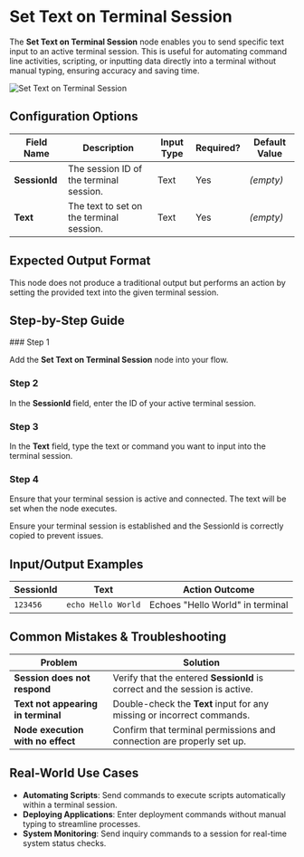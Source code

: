 
# Set Text on Terminal Session

The **Set Text on Terminal Session** node enables you to send specific text input to an active terminal session. This is useful for automating command line activities, scripting, or inputting data directly into a terminal without manual typing, ensuring accuracy and saving time.

![Set Text on Terminal Session](./set-text-on-terminal-session.png)

## Configuration Options

| Field Name    | Description                              | Input Type | Required? | Default Value |
| ------------- | ---------------------------------------- | ---------- | --------- | ------------- |
| **SessionId** | The session ID of the terminal session.  | Text       | Yes       | _(empty)_     |
| **Text**      | The text to set on the terminal session. | Text       | Yes       | _(empty)_     |

## Expected Output Format

This node does not produce a traditional output but performs an action by setting the provided text into the given terminal session.

## Step-by-Step Guide

<Steps>
### Step 1

Add the **Set Text on Terminal Session** node into your flow.

### Step 2

In the **SessionId** field, enter the ID of your active terminal session.

### Step 3

In the **Text** field, type the text or command you want to input into the terminal session.

### Step 4

Ensure that your terminal session is active and connected. The text will be set when the node executes.

</Steps>

<Callout type="info" title="Note">
  Ensure your terminal session is established and the SessionId is correctly
  copied to prevent issues.
</Callout>

## Input/Output Examples

| SessionId | Text               | Action Outcome                   |
| --------- | ------------------ | -------------------------------- |
| `123456`  | `echo Hello World` | Echoes "Hello World" in terminal |

## Common Mistakes & Troubleshooting

| Problem                            | Solution                                                                    |
| ---------------------------------- | --------------------------------------------------------------------------- |
| **Session does not respond**       | Verify that the entered **SessionId** is correct and the session is active. |
| **Text not appearing in terminal** | Double-check the **Text** input for any missing or incorrect commands.      |
| **Node execution with no effect**  | Confirm that terminal permissions and connection are properly set up.       |

## Real-World Use Cases

- **Automating Scripts**: Send commands to execute scripts automatically within a terminal session.
- **Deploying Applications**: Enter deployment commands without manual typing to streamline processes.
- **System Monitoring**: Send inquiry commands to a session for real-time system status checks.
